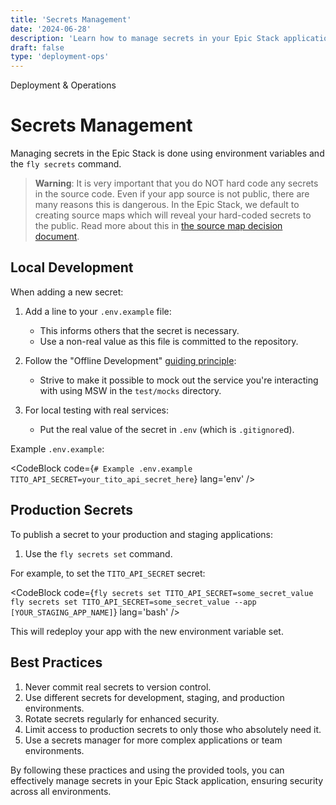 ```yaml
---
title: 'Secrets Management'
date: '2024-06-28'
description: 'Learn how to manage secrets in your Epic Stack application for both local development and production environments.'
draft: false
type: 'deployment-ops'
---
```



<GroupName>Deployment & Operations</GroupName>

# Secrets Management

Managing secrets in the Epic Stack is done using environment variables and the `fly secrets` command.

> **Warning**: It is very important that you do NOT hard code any secrets in the source code. Even if your app source is not public, there are many reasons this is dangerous. In the Epic Stack, we default to creating source maps which will reveal your hard-coded secrets to the public. Read more about this in [the source map decision document](./decisions/016-source-maps.md).

## Local Development

When adding a new secret:

1. Add a line to your `.env.example` file:

   - This informs others that the secret is necessary.
   - Use a non-real value as this file is committed to the repository.

2. Follow the "Offline Development" [guiding principle](./guiding-principles.md):

   - Strive to make it possible to mock out the service you're interacting with using MSW in the `test/mocks` directory.

3. For local testing with real services:
   - Put the real value of the secret in `.env` (which is `.gitignore`d).

Example `.env.example`:

<CodeBlock
  code={`# Example .env.example
TITO_API_SECRET=your_tito_api_secret_here`}
  lang='env'
/>

## Production Secrets

To publish a secret to your production and staging applications:

1. Use the `fly secrets set` command.

For example, to set the `TITO_API_SECRET` secret:

<CodeBlock
  code={`fly secrets set TITO_API_SECRET=some_secret_value
fly secrets set TITO_API_SECRET=some_secret_value --app [YOUR_STAGING_APP_NAME]`}
  lang='bash'
/>

This will redeploy your app with the new environment variable set.

## Best Practices

1. Never commit real secrets to version control.
2. Use different secrets for development, staging, and production environments.
3. Rotate secrets regularly for enhanced security.
4. Limit access to production secrets to only those who absolutely need it.
5. Use a secrets manager for more complex applications or team environments.

By following these practices and using the provided tools, you can effectively manage secrets in your Epic Stack application, ensuring security across all environments.
